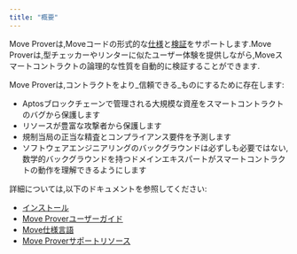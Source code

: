```yaml
---
title: "概要"
---
```






Move Proverは,Moveコードの形式的な[仕様](/ja/build/smart-contracts/prover/spec-lang)と[検証](/ja/build/smart-contracts/prover/prover-guide)をサポートします.Move Proverは,型チェッカーやリンターに似たユーザー体験を提供しながら,Moveスマートコントラクトの論理的な性質を自動的に検証することができます.

Move Proverは,コントラクトをより_信頼できる_ものにするために存在します:

- Aptosブロックチェーンで管理される大規模な資産をスマートコントラクトのバグから保護します
- リソースが豊富な攻撃者から保護します
- 規制当局の正当な精査とコンプライアンス要件を予測します
- ソフトウェアエンジニアリングのバックグラウンドは必ずしも必要ではない,数学的バックグラウンドを持つドメインエキスパートがスマートコントラクトの動作を理解できるようにします

詳細については,以下のドキュメントを参照してください:

- [インストール](/ja/build/cli/setup-cli/install-move-prover)
- [Move Proverユーザーガイド](/ja/build/smart-contracts/prover/prover-guide)
- [Move仕様言語](/ja/build/smart-contracts/prover/spec-lang)
- [Move Proverサポートリソース](/ja/build/smart-contracts/prover/supporting-resources)

